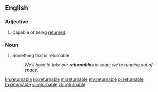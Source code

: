==English==

===Adjective===
{{en-adj|-}}

#Capable of being [[return]]ed.

===Noun===
{{en-noun}}

# Something that is returnable.
#:''We'll have to take our '''returnables''' in soon; we're running out of space.''

[[kn:returnable]]
[[ko:returnable]]
[[ml:returnable]]
[[my:returnable]]
[[pl:returnable]]
[[ta:returnable]]
[[vi:returnable]]
[[zh:returnable]]